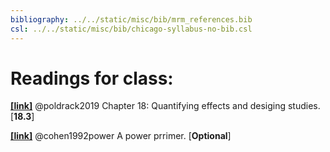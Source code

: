 ```yaml
---
bibliography: ../../static/misc/bib/mrm_references.bib
csl: ../../static/misc/bib/chicago-syllabus-no-bib.csl
---
```



# Readings for class:
[**[link]**](http://statsthinking21.org/ci-effect-size-power.html) @poldrack2019 Chapter 18:  Quantifying effects and desiging studies. [**18.3**]


[**[link]**](/readings/cohen1992.pdf) @cohen1992power A power prrimer. [**Optional**]

